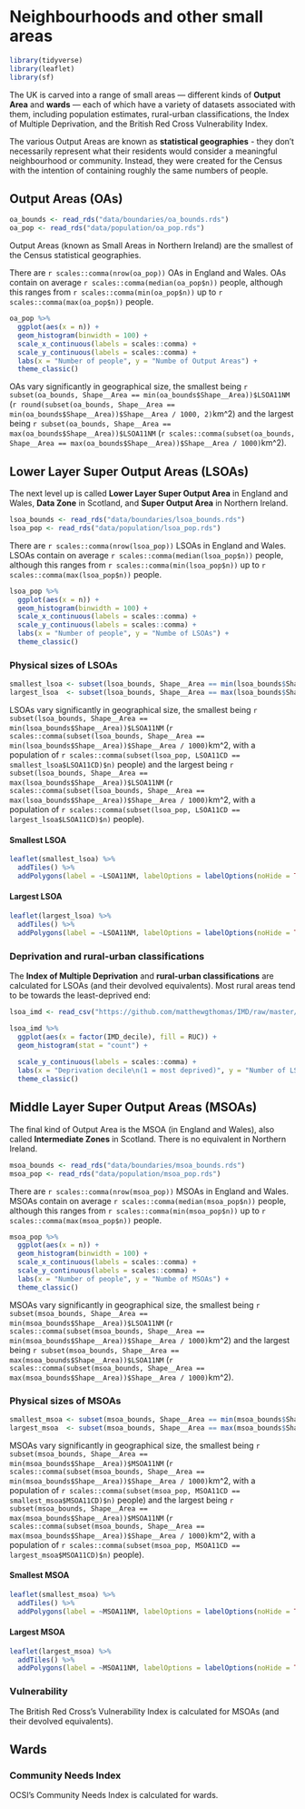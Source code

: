 # Neighbourhoods and other small areas

```r
library(tidyverse)
library(leaflet)
library(sf)
````

The UK is carved into a range of small areas --- different kinds of **Output Area** and **wards** --- each of which have a variety of datasets associated with them, including population estimates, rural-urban classifications, the Index of Multiple Deprivation, and the British Red Cross Vulnerability Index.

The various Output Areas are known as **statistical geographies** - they don't necessarily represent what their residents would consider a meaningful neighbourhood or community. Instead, they were created for the Census with the intention of containing roughly the same numbers of people.

## Output Areas (OAs)

````r
oa_bounds <- read_rds("data/boundaries/oa_bounds.rds")
oa_pop <- read_rds("data/population/oa_pop.rds")
````

Output Areas (known as Small Areas in Northern Ireland) are the smallest of the Census statistical geographies.

There are `r scales::comma(nrow(oa_pop))` OAs in England and Wales. OAs contain on average `r scales::comma(median(oa_pop$n))` people, although this ranges from `r scales::comma(min(oa_pop$n))` up to `r scales::comma(max(oa_pop$n))` people.

````r
oa_pop %>% 
  ggplot(aes(x = n)) +
  geom_histogram(binwidth = 100) +
  scale_x_continuous(labels = scales::comma) +
  scale_y_continuous(labels = scales::comma) +
  labs(x = "Number of people", y = "Numbe of Output Areas") +
  theme_classic()
````

OAs vary significantly in geographical size, the smallest being `r subset(oa_bounds, Shape__Area == min(oa_bounds$Shape__Area))$LSOA11NM` (`r round(subset(oa_bounds, Shape__Area == min(oa_bounds$Shape__Area))$Shape__Area / 1000, 2)`km^2) and the largest being `r subset(oa_bounds, Shape__Area == max(oa_bounds$Shape__Area))$LSOA11NM` (`r scales::comma(subset(oa_bounds, Shape__Area == max(oa_bounds$Shape__Area))$Shape__Area / 1000)`km^2).

## Lower Layer Super Output Areas (LSOAs)

The next level up is called **Lower Layer Super Output Area** in England and Wales, **Data Zone** in Scotland, and **Super Output Area** in Northern Ireland.

```r
lsoa_bounds <- read_rds("data/boundaries/lsoa_bounds.rds")
lsoa_pop <- read_rds("data/population/lsoa_pop.rds")
````

There are `r scales::comma(nrow(lsoa_pop))` LSOAs in England and Wales. LSOAs contain on average `r scales::comma(median(lsoa_pop$n))` people, although this ranges from `r scales::comma(min(lsoa_pop$n))` up to `r scales::comma(max(lsoa_pop$n))` people.

````r
lsoa_pop %>% 
  ggplot(aes(x = n)) +
  geom_histogram(binwidth = 100) +
  scale_x_continuous(labels = scales::comma) +
  scale_y_continuous(labels = scales::comma) +
  labs(x = "Number of people", y = "Numbe of LSOAs") +
  theme_classic()
````


### Physical sizes of LSOAs {.tabset .tabset-fade}

```r
smallest_lsoa <- subset(lsoa_bounds, Shape__Area == min(lsoa_bounds$Shape__Area))
largest_lsoa  <- subset(lsoa_bounds, Shape__Area == max(lsoa_bounds$Shape__Area))
```

LSOAs vary significantly in geographical size, the smallest being `r subset(lsoa_bounds, Shape__Area == min(lsoa_bounds$Shape__Area))$LSOA11NM` (`r scales::comma(subset(lsoa_bounds, Shape__Area == min(lsoa_bounds$Shape__Area))$Shape__Area / 1000)`km^2, with a population of `r scales::comma(subset(lsoa_pop, LSOA11CD == smallest_lsoa$LSOA11CD)$n)` people) and the largest being `r subset(lsoa_bounds, Shape__Area == max(lsoa_bounds$Shape__Area))$LSOA11NM` (`r scales::comma(subset(lsoa_bounds, Shape__Area == max(lsoa_bounds$Shape__Area))$Shape__Area / 1000)`km^2, with a population of `r scales::comma(subset(lsoa_pop, LSOA11CD == largest_lsoa$LSOA11CD)$n)` people).

#### Smallest LSOA {-}

```r
leaflet(smallest_lsoa) %>% 
  addTiles() %>% 
  addPolygons(label = ~LSOA11NM, labelOptions = labelOptions(noHide = TRUE))
```

#### Largest LSOA {-}
```r
leaflet(largest_lsoa) %>% 
  addTiles() %>% 
  addPolygons(label = ~LSOA11NM, labelOptions = labelOptions(noHide = TRUE))
```

### Deprivation and rural-urban classifications

The **Index of Multiple Deprivation** and **rural-urban classifications** are calculated for LSOAs (and their devolved equivalents). Most rural areas tend to be towards the least-deprived end:

````r
lsoa_imd <- read_csv("https://github.com/matthewgthomas/IMD/raw/master/data/UK%20IMD%20domains.csv")
````

````r
lsoa_imd %>% 
  ggplot(aes(x = factor(IMD_decile), fill = RUC)) +
  geom_histogram(stat = "count") +
  
  scale_y_continuous(labels = scales::comma) +
  labs(x = "Deprivation decile\n(1 = most deprived)", y = "Number of LSOAs") +
  theme_classic()
````

## Middle Layer Super Output Areas (MSOAs)
The final kind of Output Area is the MSOA (in England and Wales), also called **Intermediate Zones** in Scotland. There is no equivalent in Northern Ireland.

````r
msoa_bounds <- read_rds("data/boundaries/msoa_bounds.rds")
msoa_pop <- read_rds("data/population/msoa_pop.rds")
````

There are `r scales::comma(nrow(msoa_pop))` MSOAs in England and Wales. MSOAs contain on average `r scales::comma(median(msoa_pop$n))` people, although this ranges from `r scales::comma(min(msoa_pop$n))` up to `r scales::comma(max(msoa_pop$n))` people.

````r
msoa_pop %>% 
  ggplot(aes(x = n)) +
  geom_histogram(binwidth = 100) +
  scale_x_continuous(labels = scales::comma) +
  scale_y_continuous(labels = scales::comma) +
  labs(x = "Number of people", y = "Numbe of MSOAs") +
  theme_classic()
````

MSOAs vary significantly in geographical size, the smallest being `r subset(msoa_bounds, Shape__Area == min(msoa_bounds$Shape__Area))$LSOA11NM` (`r scales::comma(subset(msoa_bounds, Shape__Area == min(msoa_bounds$Shape__Area))$Shape__Area / 1000)`km^2) and the largest being `r subset(msoa_bounds, Shape__Area == max(msoa_bounds$Shape__Area))$LSOA11NM` (`r scales::comma(subset(msoa_bounds, Shape__Area == max(msoa_bounds$Shape__Area))$Shape__Area / 1000)`km^2).

### Physical sizes of MSOAs

```r
smallest_msoa <- subset(msoa_bounds, Shape__Area == min(msoa_bounds$Shape__Area))
largest_msoa  <- subset(msoa_bounds, Shape__Area == max(msoa_bounds$Shape__Area))
```

MSOAs vary significantly in geographical size, the smallest being `r subset(msoa_bounds, Shape__Area == min(msoa_bounds$Shape__Area))$MSOA11NM` (`r scales::comma(subset(msoa_bounds, Shape__Area == min(msoa_bounds$Shape__Area))$Shape__Area / 1000)`km^2, with a population of `r scales::comma(subset(msoa_pop, MSOA11CD == smallest_msoa$MSOA11CD)$n)` people) and the largest being `r subset(msoa_bounds, Shape__Area == max(msoa_bounds$Shape__Area))$MSOA11NM` (`r scales::comma(subset(msoa_bounds, Shape__Area == max(msoa_bounds$Shape__Area))$Shape__Area / 1000)`km^2, with a population of `r scales::comma(subset(msoa_pop, MSOA11CD == largest_msoa$MSOA11CD)$n)` people).

#### Smallest MSOA {-}

```r
leaflet(smallest_msoa) %>% 
  addTiles() %>% 
  addPolygons(label = ~MSOA11NM, labelOptions = labelOptions(noHide = TRUE))
```

#### Largest MSOA {-}
```r
leaflet(largest_msoa) %>% 
  addTiles() %>% 
  addPolygons(label = ~MSOA11NM, labelOptions = labelOptions(noHide = TRUE))
```

### Vulnerability
The British Red Cross's Vulnerability Index is calculated for MSOAs (and their devolved equivalents).

## Wards

### Community Needs Index
OCSI's Community Needs Index is calculated for wards.

